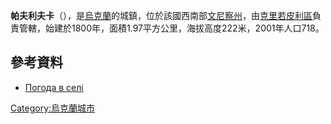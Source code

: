 {{coord|48|19|26|N|29|3|51|E|scale:30000|display=title}}

'''帕夫利夫卡'''（{{lang-uk|Павлівка}}），是[[烏克蘭|烏克蘭]]的城鎮，位於該國西南部[[文尼察州|文尼察州]]，由[[克里若皮利區|克里若皮利區]]負責管轄，始建於1800年，面積1.97平方公里，海拔高度222米，2001年人口718。

==參考資料==
* [http://weather.in.ua/ua/vinnickaja/19443 Погода в селі ] {{Wayback|url=http://weather.in.ua/ua/vinnickaja/19443 |date=20210116080927 }}

{{Ukraine-geo-stub}}
[[Category:烏克蘭城市|Category:烏克蘭城市]]